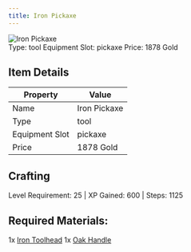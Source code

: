 ```yaml
---
title: Iron Pickaxe
---
```


<div className="flex items-start gap-6 mb-8">
  <div className="flex-shrink-0">
    <img src="/assets/resources/smithing/iron_pickaxe.png" alt="Iron Pickaxe" className="w-24 h-24 border rounded-lg" />
  </div>
  <div className="flex-1">
    <div className="space-y-2">
            <div className="flex flex-wrap gap-4 text-sm">
        <span className="px-2 py-1 bg-green-100 dark:bg-green-900 rounded-md">
          Type: tool
        </span>
        <span className="px-2 py-1 bg-purple-100 dark:bg-purple-900 rounded-md">
          Equipment Slot: pickaxe
        </span>
        <span className="px-2 py-1 bg-yellow-100 dark:bg-yellow-900 rounded-md">
          Price: 1878 Gold
        </span>
      </div>
    </div>
  </div>
</div>

## Item Details
| Property | Value |
|----------|-------|
| Name | Iron Pickaxe |
| Type | tool |
| Equipment Slot | pickaxe |
| Price | 1878 Gold |

## Crafting
Level Requirement: 25 | XP Gained: 600 | Steps: 1125

## Required Materials:
1x [Iron Toolhead](/docs/resources/individual/iron_toolhead)
1x [Oak Handle](/docs/resources/individual/oak_handle)

